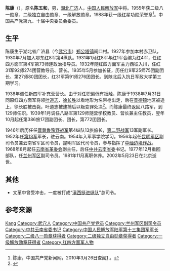 {{Otheruses|陈康}}
{{noteTA
|1=zh-hans:蒋介石;zh-hk:蒋介石;zh-tw:蒋中正;
|2=zh-hans:斯大林;zh-hk:史太林;zh-tw:史達林;
|3=zh-cn:朝鲜战争; zh-sg:韩战; zh-tw:韓戰; zh-hk:韓戰;}}
{{Infobox_officeholder
| name = 陈康
| image name = Chen Kang.jpg
| width = 200
| now = 
| period = 
| Sex =
| different name =
| party = {{中国共产党}}
| nationality = {{PRC}}
| Native place =
| date of birth = 1910年4月7日
| place of birth = {{QIN}}[[湖北省|湖北省]][[广济县|广济县]]（今[[武穴市|武穴市]]）郑公塔镇闸口村
| date of death = {{death date and age|2002|5|23|1910|4|7}}
| place of death = {{PRC}}[[北京|北京]]
| religion = [[共产主义|共产主义]]
| spouse = 
| relatives = 
| educate = 
* 少年时期无
| past =
* [[红四方面军|红四方面军]]第4军第10师29团排长、第73师连政治指导员
* 红9军25师75团副团长、第27师80团团长
* 红31军第91师276团团长
* [[八路军|八路军]]第[[129师|129师]]386旅17团副团长、团长，第772团团长，太岳军区第四军分区副司令员、代司令员
* 晋冀鲁豫野战军第4纵队13旅旅长
* 第二野战军13军副军长
* 1968年8月，云南省革委会副主任
* 中共云南省委书记
* 兰州军区副司令员
| work =
* 《攻克剑门关》
* 《豫西“牵牛”》
* 《进军豫西的四兵团》
* 《忆滇南战役》
* 《中国工农红军第十五军军史》
}}
'''陈康'''（{{bd|1910年|4月7日|2002年|5月23日}}），原名'''陈五和'''，男，[[湖北|湖北]][[广济县|广济]]人，[[中国人民解放军|中国人民解放军]]中将。1955年获二级八一勋章、二级独立自由勋章、一级解放勋章。1988年获一级红星功勋荣誉章<ref name="官方">陈康，中国共产党新闻网，2010年3月26日查阅[http://dangshi.people.com.cn/GB/165617/165618/166491/167908/9975064.html] {{Wayback|url=http://dangshi.people.com.cn/GB/165617/165618/166491/167908/9975064.html |date=20160304090930 }}。</ref>。中国共产党第九、十届中央委员会委员。

== 生平 ==
陈康生于湖北省广济县（今[[武穴市|武穴市]]）[[郑公塔镇|郑公塔镇]]闸口村。1927年参加本村赤卫队，1930年7月加入鄂东红8军第4纵队。1931年1月红8军与红1军合编为红4军，任红四方面军第4军第73师连政治指导员。1932年随红四方面军主力西征入川，任红31军92师274团营教导员、营长。1935年5月参加长征，历任红9军25师75团副团长、第27师80团团长，红31军第91师276团团长。到陕北后入抗日军政大学第三期学习。

1938年调任新四军补充营营长。由于对任职偏低有抵触，陈康于1938年7月31日同原红四方面军将领[[叶道志|叶道志]]、[[徐长胜|徐长胜]]以看地形为名带枪出走，后在[[景德镇|景德镇]]地区被追上，徐长胜被击毙，叶道志被逮捕后以叛变罪处决<ref name="河南省鄭州市))2012">{{cite book|author=韓三洲 ((中國文學, 河南省鄭州市))|title=說實話的日子不多了:書邊人物瑣記|url=http://books.google.com/books?id=YHJFAZgnMjwC&pg=PT99|date=2012-07-01|publisher=秀威出版|isbn=978-986-221-974-4|pages=99–100}}</ref>。而陈康最终返回八路军，到129师任职。1939年1月调任八路军第129师随营学校教员、营长兼主任教员，翌年10月起任第386旅17团副团长、团长，第772团团长。

1946年后历任任[[晋冀鲁豫野战军|晋冀鲁豫野战军]]第4纵队13旅旅长，[[第二野战军|第二野战军]]13军副军长。1952年任[[中国人民解放军第13集团军|第13军]]军长，驻云南。1954年入军事学院学习。1956年起任[[昆明军区|昆明军区]]副司令员兼云南省军区司令员，昆明军区代司令员，参与指挥了[[中缅边境作战|中缅边境作战]]。1968年8月起任[[云南省革委会|云南省革委会]]副主任，后任[[中共云南省委|中共云南省委]]书记。1977年12月重回部队，任[[兰州军区|兰州军区]]副司令员。1981年11月离职休养。2002年5月23日在北京逝世。

== 其他 ==
* 文革中曾受冲击，一度被打成“[[滇西挺进纵队|滇西挺进纵队]]”总司令。

== 参考来源 ==
{{reflist}}

{{中國人民解放軍開國中將}}

{{Authority control}}
{{DEFAULTSORT:Chen陈}}
[[Category:陈姓|Kang]]
[[Category:武穴人|Category:武穴人]]
[[Category:中国共产党党员|Category:中国共产党党员]]
[[Category:兰州军区副司令员|Category:兰州军区副司令员]]
[[Category:中共云南省委书记|Category:中共云南省委书记]]
[[Category:中国人民解放军陆军第十三集团军军长|Category:中国人民解放军陆军第十三集团军军长]]
[[Category:二级八一勋章获得者|Category:二级八一勋章获得者]]
[[Category:二级独立自由勋章获得者|Category:二级独立自由勋章获得者]]
[[Category:一级解放勋章获得者|Category:一级解放勋章获得者]]
[[Category:红四方面军人物|Category:红四方面军人物]]